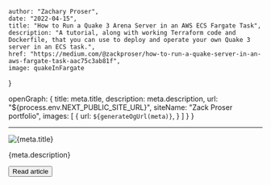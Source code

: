 

    author: "Zachary Proser", 
    date: "2022-04-15", 
    title: "How to Run a Quake 3 Arena Server in an AWS ECS Fargate Task", 
    description: "A tutorial, along with working Terraform code and Dockerfile, that you can use to deploy and operate your own Quake 3 server in an ECS task.",
    href: "https://medium.com/@zackproser/how-to-run-a-quake-server-in-an-aws-fargate-task-aac75c3ab81f",
    image: quakeInFargate
}

  openGraph: {
    title: meta.title,
    description: meta.description,
    url: "${process.env.NEXT_PUBLIC_SITE_URL}", 
    siteName: "Zack Proser portfolio",
    images: [
      {
        url: `${generateOgUrl(meta)}`,
      }
    ]
  }
}


---

<Image src={quakeInFargate} alt={meta.title} />

<p className="mt-2 text-sm text-zinc-600 dark:text-zinc-400">
    {meta.description}
</p>

<Button href={meta.href}>Read article</Button>
